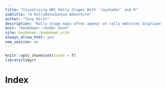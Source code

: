 ```yaml
---
title: "Visualising WRC Rally Stages With `rayshader` and R"
subtitle: "A RallyDataJunkie Adventure"
author: "Tony Hirst"
description: "Rally stage maps often appear on rally websites displayed via interactive web maps. The data used to generate the routes is often available as a digital data file of some sort. This book takes one such file and embarks on an adventure into the wilds of geocomputing using the R programming language to see just where such a file may take us. From web maps and elevation maps to interactive 3D displays, let the exploration commence..."
knit: "bookdown::render_book"
site: bookdown::bookdown_site
always_allow_html: yes
new_session: no
---
```

```r
knitr::opts_chunk$set(cache = T)
library(tidyr)
```
# Index {-}
